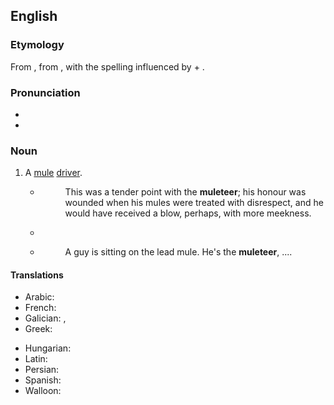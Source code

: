 ==English==

===Etymology===
From {{bor|en|fr|muletier}}, from {{m|fr|mulet||mule}}, with the spelling influenced by {{cog|en|mule}} + {{m|en|-eer}}.

===Pronunciation===
* {{IPA|en|/ˌmjuːləˈtɪə(ɹ)/}}
* {{rhymes|en|ɪə(ɹ)}}

===Noun===
{{en-noun}}

# A [[mule]] [[driver]].
#* {{quote-book
|en
|year=1794
|author={{w|Ann Radcliffe}}
|title={{w|The Mysteries of Udolpho}}
|pageurl=https://books.google.com/books?id=dqV9AwAAQBAJ&lpg=PT36&ots=Neqng7Lfzq&dq=muleteer&pg=PT36#v=onepage&q=muleteer&f=false
|publisher=G. G. and J. Robinson}}
#*: This was a tender point with the '''muleteer'''; his honour was wounded when his mules were treated with disrespect, and he would have received a blow, perhaps, with more meekness.
#* {{RQ:Twain Innocents Abroad|chapter=VI|page=58|passage=There was a '''muleteer''' to every donkey and a dozen volunteers beside, and they banged the donkeys with their goad-sticks, and pricked them with their spikes, and shouted something that sounded like "''Sekki-yah''!" and kept up a din and a racket that was worse than Bedlam itself.}}
#* {{quote-book
|en
|year=1982
|author=[[w:Don DeLillo|Don DeLillo]]
|title=[[w:The Names (novel)|The Names]]
|pageurl=http://books.google.com/books?id=qiRqI_BlKoYC&lpg=PA217&dq=muleteer%20delillo&pg=PA217#v=onepage&q=muleteer%20delillo&f=false
|isbn=0-394-52814-X
|page=339
|publisher=Alfred A. Knopf}}
#*: A guy is sitting on the lead mule. He's the '''muleteer''', ....

====Translations====
{{trans-top|mule driver}}
* Arabic: {{t|ar|مُكَارٍ|m}}
* French: {{t+|fr|muletier}}
* Galician: {{t|gl|arrocheiro|m}}, {{t|gl|arrieiro|m}}
* Greek: {{t+|el|αγωγιάτης|m}}
{{trans-mid}}
* Hungarian: {{t|hu|öszvérhajcsár}}
* Latin: {{t|la|mulio|m}}
* Persian: {{t+|fa|مکاری|tr=mukārī}}
* Spanish: {{t+|es|acemilero|m}}
* Walloon: {{t+|wa|moultî|m}}
{{trans-bottom}}